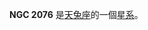 {{NGCInfoBox|NGCID=NGC 2076|發現者=弗里德里希·威廉·赫歇爾|發現日期=1785年2月4日|其他編號=MCG -3-15-12 IRAS05445-1648|曆元=J2000.0|赤經=5時46分47.4秒
|赤緯=-16°46'58"|星座=天兔座|星體=星系|星等=13|表面亮度=14|藍等=13.9}}

'''NGC 2076''' 是[[天兔座|天兔座]]的一個[[星系|星系]]。

{{NGCReference|2076}}

{{Catalogs|NGC=2076}}

{{Galaxy-stub}}
